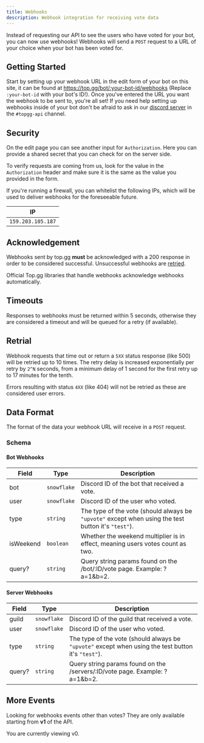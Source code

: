 ```yaml
---
title: Webhooks
description: Webhook integration for receiving vote data
---
```


Instead of requesting our API to see the users who have voted for your bot, you can now use webhooks! Webhooks will send a `POST` request to a URL of your choice when your bot has been voted for.

## Getting Started

Start by setting up your webhook URL in the edit form of your bot on this site, it can be found at https://top.gg/bot/:your-bot-id/webhooks (Replace `:your-bot-id` with your bot's ID!). Once you've entered the URL you want the webhook to be sent to, you're all set! If you need help setting up webhooks inside of your bot don't be afraid to ask in our [discord server](https://discord.gg/dbl) in the `#topgg-api` channel.

## Security

On the edit page you can see another input for `Authorization`. Here you can provide a shared secret that you can check for on the server side.

To verify requests are coming from us, look for the value in the `Authorization` header and make sure it is the same as the value you provided in the form.

If you're running a firewall, you can whitelist the following IPs, which will be used to deliver webhooks for the foreseeable future.

| IP                |
| ----------------- |
| `159.203.105.187` |

## Acknowledgement

Webhooks sent by top.gg **must** be acknowledged with a 200 response in order to be considered successful. Unsuccessful webhooks are [retried](#retrial).

Official Top.gg libraries that handle webhooks acknowledge webhooks automatically.

## Timeouts

Responses to webhooks must be returned within 5 seconds, otherwise they are considered a timeout and will be queued for a retry (if available).

## Retrial

Webhook requests that time out or return a `5XX` status response (like 500) will be retried up to 10 times. The retry delay is increased exponentially per retry by `2^N` seconds, from a minimum delay of 1 second for the first retry up to 17 minutes for the tenth.

Errors resulting with status `4XX` (like 404) will not be retried as these are considered user errors.

## Data Format

The format of the data your webhook URL will receive in a `POST` request.

### Schema
#### Bot Webhooks
| Field     | Type        | Description                                                                                         |
| --------- | ----------- | --------------------------------------------------------------------------------------------------- |
| bot       | `snowflake` | Discord ID of the bot that received a vote.                                                         |
| user      | `snowflake` | Discord ID of the user who voted.                                                                   |
| type      | `string`    | The type of the vote (should always be `"upvote"` except when using the test button it's `"test"`). |
| isWeekend | `boolean`   | Whether the weekend multiplier is in effect, meaning users votes count as two.                      |
| query?    | `string`    | Query string params found on the /bot/:ID/vote page. Example: ?a=1&b=2.                             |

#### Server Webhooks
| Field     | Type        | Description                                                                                         |
| --------- | ----------- | --------------------------------------------------------------------------------------------------- |
| guild     | `snowflake` | Discord ID of the guild that received a vote.                                                       |
| user      | `snowflake` | Discord ID of the user who voted.                                                                   |
| type      | `string`    | The type of the vote (should always be `"upvote"` except when using the test button it's `"test"`). |
| query?    | `string`    | Query string params found on the /servers/:ID/vote page. Example: ?a=1&b=2.                         |
## More Events

Looking for webhooks events other than votes? They are only available starting from **v1** of the API.

<footer className="text-tertiary">You are currently viewing v0.</footer>
